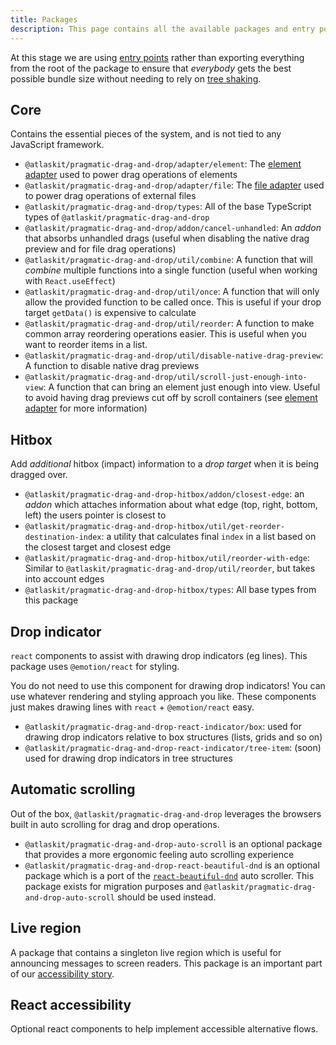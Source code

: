 ```yaml
---
title: Packages
description: This page contains all the available packages and entry points for @atlaskit/pragmatic-drag-and-drop related packages.
---
```



<SectionMessage>

At this stage we are using [entry points](https://nodejs.org/api/packages.html#package-entry-points) rather than exporting everything from the root of the package to ensure that _everybody_ gets the best possible bundle size without needing to rely on [tree shaking](https://developer.mozilla.org/en-US/docs/Glossary/Tree_shaking).

</SectionMessage>

## Core

Contains the essential pieces of the system, and is not tied to any JavaScript framework.

- `@atlaskit/pragmatic-drag-and-drop/adapter/element`: The [element adapter](./adapters/element-adapter) used to power drag operations of elements
- `@atlaskit/pragmatic-drag-and-drop/adapter/file`: The [file adapter](./adapters/file-adapter) used to power drag operations of external files
- `@atlaskit/pragmatic-drag-and-drop/types`: All of the base TypeScript types of `@atlaskit/pragmatic-drag-and-drop`
- `@atlaskit/pragmatic-drag-and-drop/addon/cancel-unhandled`: An _addon_ that absorbs unhandled drags (useful when disabling the native drag preview and for file drag operations)
- `@atlaskit/pragmatic-drag-and-drop/util/combine`: A function that will _combine_ multiple functions into a single function (useful when working with `React.useEffect`)
- `@atlaskit/pragmatic-drag-and-drop/util/once`: A function that will only allow the provided function to be called once. This is useful if your drop target `getData()` is expensive to calculate
- `@atlaskit/pragmatic-drag-and-drop/util/reorder`: A function to make common array reordering operations easier. This is useful when you want to reorder items in a list.
- `@atlaskit/pragmatic-drag-and-drop/util/disable-native-drag-preview`: A function to disable native drag previews
- `@atlaskit/pragmatic-drag-and-drop/util/scroll-just-enough-into-view`: A function that can bring an element just enough into view. Useful to avoid having drag previews cut off by scroll containers (see [element adapter](./adapters/element-adapter) for more information)

## Hitbox

Add _additional_ hitbox (impact) information to a _drop target_ when it is being dragged over.

- `@atlaskit/pragmatic-drag-and-drop-hitbox/addon/closest-edge`: an _addon_ which attaches information about what edge (top, right, bottom, left) the users pointer is closest to
- `@atlaskit/pragmatic-drag-and-drop-hitbox/util/get-reorder-destination-index`: a utility that calculates final `index` in a list based on the closest target and closest edge
- `@atlaskit/pragmatic-drag-and-drop-hitbox/util/reorder-with-edge`: Similar to `@atlaskit/pragmatic-drag-and-drop/util/reorder`, but takes into account edges
- `@atlaskit/pragmatic-drag-and-drop-hitbox/types`: All base types from this package

## Drop indicator

`react` components to assist with drawing drop indicators (eg lines). This package uses `@emotion/react` for styling.

<SectionMessage>

You do not need to use this component for drawing drop indicators! You can use whatever rendering and styling approach you like. These components just makes drawing lines with `react` + `@emotion/react` easy.

</SectionMessage>

- `@atlaskit/pragmatic-drag-and-drop-react-indicator/box`: used for drawing drop indicators relative to box structures (lists, grids and so on)
- `@atlaskit/pragmatic-drag-and-drop-react-indicator/tree-item`: (soon) used for drawing drop indicators in tree structures

## Automatic scrolling

Out of the box, `@atlaskit/pragmatic-drag-and-drop` leverages the browsers built in auto scrolling for drag and drop operations.

- `@atlaskit/pragmatic-drag-and-drop-auto-scroll` is an optional package that provides a more ergonomic feeling auto scrolling experience
- `@atlaskit/pragmatic-drag-and-drop-react-beautiful-dnd` is an optional package which is a port of the [`react-beautiful-dnd`](https://github.com/atlassian/react-beautiful-dnd) auto scroller. This package exists for migration purposes and `@atlaskit/pragmatic-drag-and-drop-auto-scroll` should be used instead.

## Live region

A package that contains a singleton live region which is useful for announcing messages to screen readers. This package is an important part of our [accessibility story](/components/pragmatic-drag-and-drop/accessibility).

## React accessibility

Optional react components to help implement accessible alternative flows.
